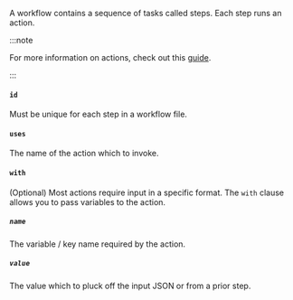 A workflow contains a sequence of tasks called steps. Each step runs an action.

:::note

For more information on actions, check out this [guide](/docs/guides/workflow-authoring/action).

:::

#### `id`

Must be unique for each step in a workflow file.

#### `uses`

The name of the action which to invoke.

#### `with`

(Optional) Most actions require input in a specific format. The `with` clause allows you to pass variables to the action.

##### `name`

The variable / key name required by the action.

##### `value`

The value which to pluck off the input JSON or from a prior step.


<RuleSyntax />
